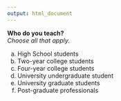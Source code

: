 ```yaml
---
output: html_document
---
```


**Who do you teach?**  
*Choose all that apply.*


a. High School students
#. Two-year college students
#. Four-year college students
#. University undergraduate student
#. University graduate students
#. Post-graduate professionals